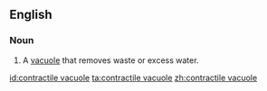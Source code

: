 ==English==

===Noun===
{{en-noun|sg=[[contractile]] [[vacuole]]}}

# {{context|cell biology}} A [[vacuole]] that removes waste or excess water.

[[id:contractile vacuole]]
[[ta:contractile vacuole]]
[[zh:contractile vacuole]]